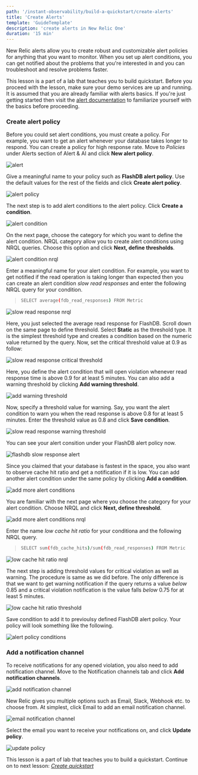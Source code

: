 ```yaml
---
path: '/instant-observability/build-a-quickstart/create-alerts'
title: 'Create Alerts'
template: 'GuideTemplate'
description: 'create alerts in New Relic One'
duration: '15 min'
---
```


New Relic alerts allow you to create robust and customizable alert policies for anything that you want to monitor. 
When you set up alert conditions, you can get notified about the problems that you're interested in and you can troubleshoot and resolve problems faster. 

<Callout variant='important'>

This lesson is a part of a lab that teaches you to build quickstart. Before you proceed with the lesson, make sure your demo services are up and running.
It is assumed that you are already familiar with alerts basics. If you're just getting started then visit the [alert documentation](https://docs.newrelic.com/docs/alerts-applied-intelligence/) to familiarize yourself with the basics before proceeding.

</Callout>

### Create alert policy

Before you could set alert conditions, you must create a policy. For example, you want to get an alert whenever your database takes longer to respond. You can create a policy for high response rate. 
Move to _Policies_ under Alerts section of Alert & AI and click **New alert policy**.

![alert](../../../images/instant-observability/alerts-main.png)

Give a meaningful name to your policy such as **FlashDB alert policy**. Use the default values for the rest of the fields and click **Create alert policy**.

![alert policy](../../../images/instant-observability/create-alert-policy.png)

The next step is to add alert conditions to the alert policy. Click **Create a condition**.

![alert condition](../../../images/instant-observability/create-alert-condition.png)

On the next page, choose the category for which you want to define the alert condition. NRQL category allow you to create alert conditions using NRQL queries. Choose this option and click **Next, define thresholds**.

![alert condition nrql](../../../images/instant-observability/create-alert-condition-nrql.png)

Enter a meaningful name for your alert condition. For example, you want to get notified if the read operation is taking longer than expected then you can create an alert condition _slow read responses_ and enter the following NRQL query for your condition.

>```bash
> SELECT average(fdb_read_responses) FROM Metric
>```

![slow read response nrql](../../../images/instant-observability/slow-read-response-nrql.png)

Here, you just selected the average read response for FlashDB. Scroll down on the same page to define threshold. Select **Static** as the threshold type. It is the simplest threshold type and creates a condition based on the numeric value returned by the query. 
Now, set the critical threshold value at 0.9 as follow:

![slow read response critical threshold](../../../images/instant-observability/critical-threshold.png)

Here, you define the alert condition that will open violation whenever read response time is above 0.9 for at least 5 minutes. You can also add a warning threshold by clicking **Add warning threshold**.

![add warning threshold](../../../images/instant-observability/add-warning-threshold.png)

Now, specify a threshold value for warning. Say, you want the alert condition to warn you when the read response is above 0.8 for at least 5 minutes. Enter the threshold value as 0.8 and click **Save condition**. 

![slow read response warning threshold](../../../images/instant-observability/warning-threshold.png)

You can see your alert consition under your FlashDB alert policy now. 

![flashdb slow response alert](../../../images/instant-observability/flashdb-alert-slow-response.png)

Since you claimed that your database is fastest in the space, you also want to observe cache hit ratio and get a notification if it is low. You can add another alert condition under the same policy by clicking **Add a condition**.

![add more alert conditions](../../../images/instant-observability/add-more-alert-conditions.png)

You are familiar with the next page where you choose the category for your alert condition. Choose NRQL and click **Next, define threshold**.

![add more alert conditions nrql](../../../images/instant-observability/add-more-alert-conditions-nrql.png)

Enter the name _low cache hit ratio_ for your conditiona and the following NRQL query.

>```bash
> SELECT sum(fdb_cache_hits)/sum(fdb_read_responses) FROM Metric
>```

![low cache hit ratio nrql](../../../images/instant-observability/low-cache-hit-ratio-nrql.png)

The next step is adding threshold values for critical violation as well as warning. The procedure is same as we did before. The only difference is that we want to get warning notification if the query returns a value _below_ 0.85 and a critical violation notification is the value falls _below_ 0.75 for at least 5 minutes.

![low cache hit ratio threshold](../../../images/instant-observability/low-cache-hit-ratio-threshold.png)

Save condition to add it to previoulsy defined FlashDB alert policy. Your policy will look something like the following.

![alert policy conditions](../../../images/instant-observability/alert-conditions.png)

### Add a notification channel

To receive notifications for any opened violation, you also need to add notification channel. Move to the Notification channels tab and click **Add notification channels**.

![add notification channel](../../../images/instant-observability/add-notification-channel.png)

New Relic gives you multiple options such as Email, Slack, Webhook etc. to choose from. At simplest, click Email to add an email notification channel.

![email notification channel](../../../images/instant-observability/email-notification-channel.png)

Select the email you want to receive your notifications on, and click **Update policy**.

![update policy](../../../images/instant-observability/update-policy.png)

<Callout variant='important'>

This lesson is a part of lab that teaches you to build a quickstart. Continue on to next lesson: [_Create quickstart_](/instant-observability/build-a-quickstart/create-quickstart)

</Callout>